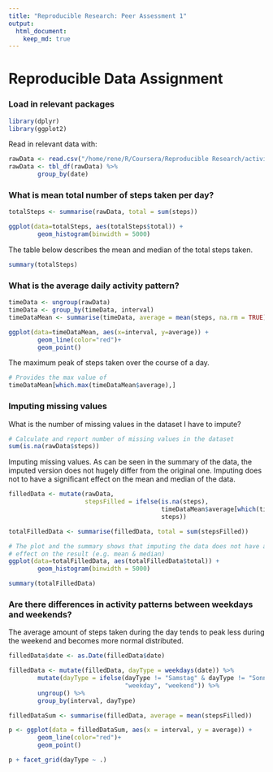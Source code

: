 ```yaml
---
title: "Reproducible Research: Peer Assessment 1"
output: 
  html_document:
    keep_md: true
---
```


# Reproducible Data Assignment

### Load in relevant packages

```r
library(dplyr)
library(ggplot2)
```

Read in relevant data with:

```r
rawData <- read.csv("/home/rene/R/Coursera/Reproducible Research/activity.csv")
rawData <- tbl_df(rawData) %>%
        group_by(date)
```

### What is mean total number of steps taken per day?

```r
totalSteps <- summarise(rawData, total = sum(steps))

ggplot(data=totalSteps, aes(totalSteps$total)) + 
        geom_histogram(binwidth = 5000)
```

The table below describes the mean and median of the total steps taken.

```r
summary(totalSteps)
```

### What is the average daily activity pattern?

```r
timeData <- ungroup(rawData)
timeData <- group_by(timeData, interval)
timeDataMean <- summarise(timeData, average = mean(steps, na.rm = TRUE))

ggplot(data=timeDataMean, aes(x=interval, y=average)) +
        geom_line(color="red")+
        geom_point()
```

The maximum peak of steps taken over the course of a day.

```r
# Provides the max value of 
timeDataMean[which.max(timeDataMean$average),]
```

### Imputing missing values

What is the number of missing values in the dataset I have to impute?

```r
# Calculate and report number of missing values in the dataset
sum(is.na(rawData$steps))
```

Imputing missing values. As can be seen in the summary of the data, the imputed
version does not hugely differ from the original one. Imputing does not to have
a significant effect on the mean and median of the data.

```r
filledData <- mutate(rawData, 
                     stepsFilled = ifelse(is.na(steps), 
                                          timeDataMean$average[which(timeDataMean$interval == interval)], 
                                          steps))

totalFilledData <- summarise(filledData, total = sum(stepsFilled))

# The plot and the summary shows that imputing the data does not have a huge
# effect on the result (e.g. mean & median)
ggplot(data=totalFilledData, aes(totalFilledData$total)) + 
        geom_histogram(binwidth = 5000)

summary(totalFilledData)
```

### Are there differences in activity patterns between weekdays and weekends?

The average amount of steps taken during the day tends to peak less during the 
weekend and becomes more normal distributed.

```r
filledData$date <- as.Date(filledData$date)

filledData <- mutate(filledData, dayType = weekdays(date)) %>%
        mutate(dayType = ifelse(dayType != "Samstag" & dayType != "Sonntag",
                                "weekday", "weekend")) %>%
        ungroup() %>%
        group_by(interval, dayType)

filledDataSum <- summarise(filledData, average = mean(stepsFilled))

p <- ggplot(data = filledDataSum, aes(x = interval, y = average)) + 
        geom_line(color="red")+
        geom_point()

p + facet_grid(dayType ~ .)
```